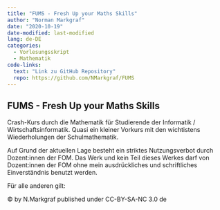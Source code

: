 ```yaml
---
title: "FUMS - Fresh Up your Maths Skills"
author: "Norman Markgraf"
date: "2020-10-19"
date-modified: last-modified
lang: de-DE
categories: 
  - Vorlesungsskript
  - Mathematik
code-links:
  text: "Link zu GitHub Repository"
  repo: https://github.com/NMarkgraf/FUMS
---
```


## FUMS - Fresh Up your Maths Skills 

Crash-Kurs durch die Mathematik für Studierende der Informatik / Wirtschaftsinformatik. Quasi ein kleiner Vorkurs mit den wichtistens Wiederholungen der Schulmathematik.

Auf Grund der aktuellen Lage besteht ein striktes Nutzungsverbot durch Dozent:innen der FOM. Das Werk und kein Teil dieses Werkes darf von Dozent:innen der FOM ohne mein ausdrückliches und schriftliches Einverständnis benutzt werden.

Für alle anderen gilt:

&copy; by N.Markgraf published under CC-BY-SA-NC 3.0 de
